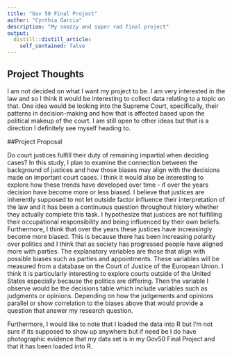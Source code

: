```yaml
---
title: "Gov 50 Final Project"
author: "Cynthia Garcia"
description: "My snazzy and super rad final project"
output:
  distill::distill_article:
    self_contained: false
---
```




## Project Thoughts

I am not decided on what I want my project to be. I am very interested in the law and so I think it would be interesting to collect data relating to a topic on that. One idea would be looking into the Supreme Court, specifically, their patterns in decision-making and how that is affected based upon the political makeup of the court. I am still open to other ideas but that is a direction I definitely see myself heading to.

##Project Proposal

Do court justices fulfill their duty of remaining impartial when deciding cases? In this study, I plan to examine the connection between the background of justices and how those biases may align with the decisions made on important court cases. I think it would also be interesting to explore how these trends have developed over time - if over the years decision have become more or less biased. I believe that justices are inherently supposed to not let outside factor influence their interpretation of the law and it has been a continuous question throughout history whether they actually complete this task. I hypothesize that justices are not fulfilling their occupational responsibility and being influenced by their own beliefs. Furthermore, I think that over the years these justices have increasingly become more biased. This is because there has been increasing polarity over politics and I think that as society has progressed people have aligned more with parties. The explanatory variables are those that align with possible biases such as parties and appointments. These variables will be measured from a database on the Court of Justice of the European Union. I think it is particularly interesting to explore courts outside of the United States especially because the politics are differing. Then the variable I observe would be the decisions table which include variables such as judgments or opinions. Depending on how the judgements and opinions parallel or show correlation to the biases above that would provide a question that answer my research question. 

Furthermore, I would like to note that I loaded the data into R but I'm not sure if its supposed to show up anywhere but if need be I do have photographic evidence that my data set is in my Gov50 Final Project and that it has been loaded into R. 


